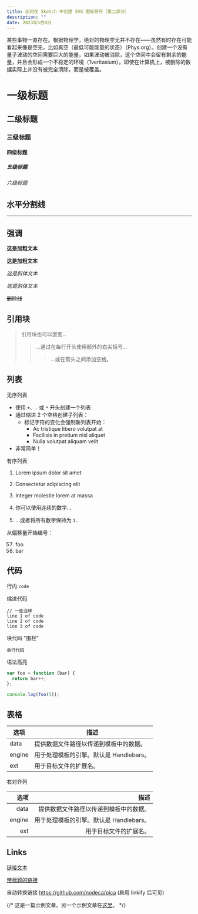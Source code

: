 ```yaml
---
title: 如何在 Sketch 中创建 SVG 图标符号（第二部分）
description: ""
date: 2023年5月8日
---
```


某些事物一直存在。根据物理学，绝对的物理空无并不存在——虽然有时存在可能看起来像是空无，比如真空（最低可能能量的状态）（Phys.org）。创建一个没有量子波动的空间需要巨大的能量，如果波动被消除，这个空间中会留有剩余的能量，并且会形成一个不稳定的环境（1veritasium）。即使在计算机上，被删除的数据实际上并没有被完全清除，而是被覆盖。

# 一级标题

## 二级标题

### 三级标题

#### 四级标题

##### 五级标题

###### 六级标题

## 水平分割线

---

## 强调

**这是加粗文本**

**这是加粗文本**

_这是斜体文本_

_这是斜体文本_

~~删除线~~

## 引用块

> 引用块也可以嵌套...
>
> > ...通过在每行开头使用额外的右尖括号...
> >
> > > ...或在箭头之间添加空格。

## 列表

无序列表

- 使用 `+`、`-` 或 `*` 开头创建一个列表
- 通过缩进 2 个空格创建子列表：
  - 标记字符的变化会强制新列表开始：
    - Ac tristique libero volutpat at
    * Facilisis in pretium nisl aliquet
    - Nulla volutpat aliquam velit
- 非常简单！

有序列表

1. Lorem ipsum dolor sit amet
2. Consectetur adipiscing elit
3. Integer molestie lorem at massa

4. 你可以使用连续的数字...
5. ...或者将所有数字保持为 `1.`

从偏移量开始编号：

57. foo
1. bar

## 代码

行内 `code`

缩进代码

    // 一些注释
    line 1 of code
    line 2 of code
    line 3 of code

块代码 "围栏"


```
单行代码
```

语法高亮

```js
var foo = function (bar) {
  return bar++;
};

console.log(foo(5));
```

## 表格

| 选项 | 描述                                                               |
| ------ | ------------------------------------------------------------------------- |
| data   | 提供数据文件路径以传递到模板中的数据。 |
| engine | 用于处理模板的引擎。默认是 Handlebars。    |
| ext    | 用于目标文件的扩展名。                                     |

右对齐列

| 选项 |                                                               描述 |
| -----: | ------------------------------------------------------------------------: |
|   data | 提供数据文件路径以传递到模板中的数据。 |
| engine | 用于处理模板的引擎。默认是 Handlebars。 |
|    ext | 用于目标文件的扩展名。 |

## Links

[链接文本](http://dev.nodeca.com)

[带标题的链接](http://nodeca.github.io/pica/demo/ "title text!")

自动转换链接 https://github.com/nodeca/pica (启用 linkify 后可见)

{/* 这是一篇示例文章。另一个示例文章在[这里](/posts/example-post)。 */}